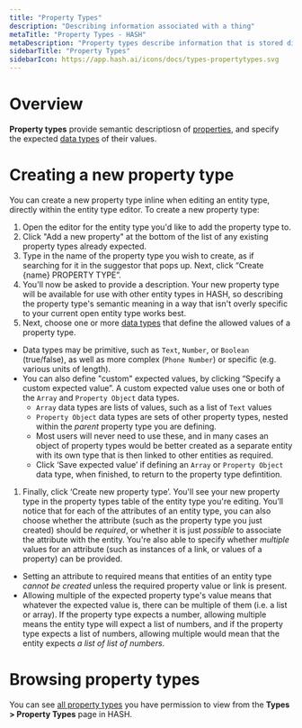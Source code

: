 ```yaml
---
title: "Property Types"
description: "Describing information associated with a thing"
metaTitle: "Property Types - HASH"
metaDescription: "Property types describe information that is stored directly on a thing, without reference to any other entity"
sidebarTitle: "Property Types"
sidebarIcon: https://app.hash.ai/icons/docs/types-propertytypes.svg
---
```


# Overview

**Property types** provide semantic descriptiosn of [properties](/guide/entities/attributes#properties), and specify the expected [data types](/guide/types/data-types) of their values.

# Creating a new property type

You can create a new property type inline when editing an entity type, directly within the entity type editor. To create a new property type:

1. Open the editor for the entity type you'd like to add the property type to.
1. Click "Add a new property" at the bottom of the list of any existing property types already expected.
1. Type in the name of the property type you wish to create, as if searching for it in the suggestor that pops up. Next, click “Create {name} PROPERTY TYPE”.
1. You'll now be asked to provide a description. Your new property type will be available for use with other entity types in HASH, so describing the property type's semantic meaning in a way that isn't overly specific to your current open entity type works best.
1. Next, choose one or more [data types](/guide/types/data-types) that define the allowed values of a property type.
  - Data types may be primitive, such as `Text`, `Number`, or `Boolean` (true/false), as well as more complex (`Phone Number`) or specific (e.g. various units of length).
  - You can also define "custom" expected values, by clicking “Specify a custom expected value”. A custom expected value uses one or both of the `Array` and `Property Object` data types.
    - `Array` data types are lists of values, such as a list of `Text` values
    - `Property Object` data types are sets of other property types, nested within the _parent_ property type you are defining.
    - Most users will never need to use these, and in many cases an object of property types would be better created as a separate entity with its own type that is then linked to other entities as required.
    - Click ‘Save expected value’ if defining an `Array` or `Property Object` data type, when finished, to return to the property type defintition.
1. Finally, click ‘Create new property type’. You'll see your new property type in the property types table of the entity type you're editing. You’ll notice that for each of the attributes of an entity type, you can also choose whether the attribute (such as the property type you just created) should be _required_, or whether it is just _possible_ to associate the attribute with the entity. You're also able to specify whether _multiple_ values for an attribute (such as instances of a link, or values of a property) can be provided.
  - Setting an attribute to required means that entities of an entity type _cannot be created_ unless the required property value or link is present.
  - Allowing multiple of the expected property type's value means that whatever the expected value is, there can be multiple of them (i.e. a list or array). If the property type expects a number, allowing multiple means the entity type will expect a list of numbers, and if the property type expects a list of numbers, allowing multiple would mean that the entity expects _a list of list of numbers_.

# Browsing property types

You can see [all property types](https://app.hash.ai/types/property-type) you have permission to view from the **Types > Property Types** page in HASH.